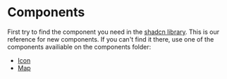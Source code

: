 
# Components


First try to find the component you need in the [shadcn library](https://ui.shadcn.com/docs). This is our reference for new components.
If you can't find it there, use one of the components availiable on the components folder:

- [Icon](/docs/components/icon)
- [Map](/docs/components/map)
